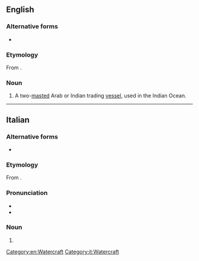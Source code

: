 ==English==

===Alternative forms===
* {{l|en|baglo}}

===Etymology===
From {{bor|en|ar|بَغْلَة|t=she-[[mule]]}}.

===Noun===
{{en-noun}}

# A two-[[mast]]ed Arab or Indian trading [[vessel]], used in the Indian Ocean.

[[Category:en:Watercraft]]

----

==Italian==

===Alternative forms===
* {{l|it|bagala}}

===Etymology===
From {{bor|it|ar|بَغْلَة|t=she-[[mule]]}}.

===Pronunciation===
* {{it-IPA|bàggala}}
* {{hyph|it|bag|ga|la}}

===Noun===
{{it-noun|f}}

# {{l|en|baggala}}

[[Category:it:Watercraft]]